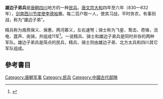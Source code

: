 '''雄边子弟兵'''是[[唐朝|唐朝]][[四川|四川]]地方的一种[[民兵|民兵]]。[[唐文宗|唐文宗]][[大和_(唐朝)|大和]]四年至六年（830—832年），[[剑南西川节度使|剑南西川节度使]][[李德裕|李德裕]]置。每二百户取一人，使其习战，平时务农，有事则战，称为“雄边子弟”。

精兵称为南燕保义、保惠，两河慕义，左右速弩；骑士称为飞星、鸷击、奇锋，流电、霆声、突骑，共组成11军<ref>{{Cite web |url=http://www.guoxue.com/shibu/24shi/newtangsu/xts_193.htm |title=《[[新唐书|新唐书]]·列传第一百五·[[李德裕|李德裕]]》 |access-date=2012-09-12 |archive-date=2018-03-21 |archive-url=https://web.archive.org/web/20180321183122/http://www.guoxue.com/shibu/24shi/newtangsu/xts_193.htm |dead-url=no }}</ref>。一说精兵、骑士和雄边子弟兵是同时并存的两种军队。雄边子弟兵是简点的民兵，精兵、骑士则由雄边子弟、北方太兵和四川其它军队组成。

==參考書目==
{{reflist}}

[[Category:唐朝军事|Category:唐朝军事]]
[[Category:民兵|Category:民兵]]
[[Category:中國古代部隊|Category:中國古代部隊]]
